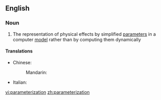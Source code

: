{{also|parametrisation|parametrization|parameterisation}}
==English==

===Noun===
{{en-noun}}

# {{computing}} The representation of physical effects by simplified [[parameter]]s in a computer [[model]] rather than by computing them dynamically

====Translations====
{{trans-top|representation of physical effects}}
* Chinese:
*: Mandarin: {{t|cmn|参数化|sc=Hani}}
* Italian: {{t-|it|parametrizzazione|f}}
{{trans-mid}}
{{trans-bottom}}

[[vi:parameterization]]
[[zh:parameterization]]